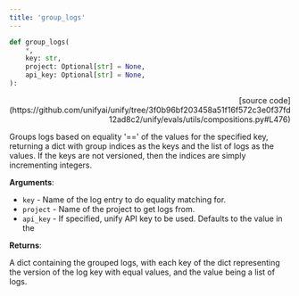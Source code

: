 ```yaml
---
title: 'group_logs'
---
```


```python
def group_logs(
    *,
    key: str,
    project: Optional[str] = None,
    api_key: Optional[str] = None,
):
```

<p align="right">[source code](https://github.com/unifyai/unify/tree/3f0b96bf203458a51f16f572c3e0f37fd12ad8c2/unify/evals/utils/compositions.py#L476)</p>

Groups logs based on equality '==' of the values for the specified key, returning a
dict with group indices as the keys and the list of logs as the values. If the keys
are not versioned, then the indices are simply incrementing integers.

**Arguments**:

- `key` - Name of the log entry to do equality matching for.
- `project` - Name of the project to get logs from.
- `api_key` - If specified, unify API key to be used. Defaults to the value in the



**Returns**:

A dict containing the grouped logs, with each key of the dict representing the
version of the log key with equal values, and the value being a list of logs.